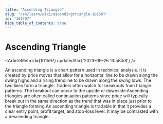 ```yaml
---
title: "Ascending Triangle"
slug: "/en/learn/wiki/ascendingtriangle-101597"
id: "101597"
hide_table_of_contents: true
---
```



# Ascending Triangle

<ArticleMeta id={101597} updatedAt={'2023-09-26 13:58:58'} />
<div className='border-solid border-b border-t-0 my-4 border-[var(--ifm-color-gray-300)]' />

An ascending triangle is a chart pattern used in technical analysis. It is created by price moves that allow for a horizontal line to be drawn along the swing highs and a rising trendline to be drawn along the swing lows. The two lines form a triangle. Traders often watch for breakouts from triangle patterns. The breakout can occur to the upside or downside.Ascending triangles are often called continuation patterns since price will typically break out in the same direction as the trend that was in place just prior to the triangle forming.An ascending triangle is tradable in that it provides a clear entry point, profit target, and stop-loss level. It may be contrasted with a descending triangle.
